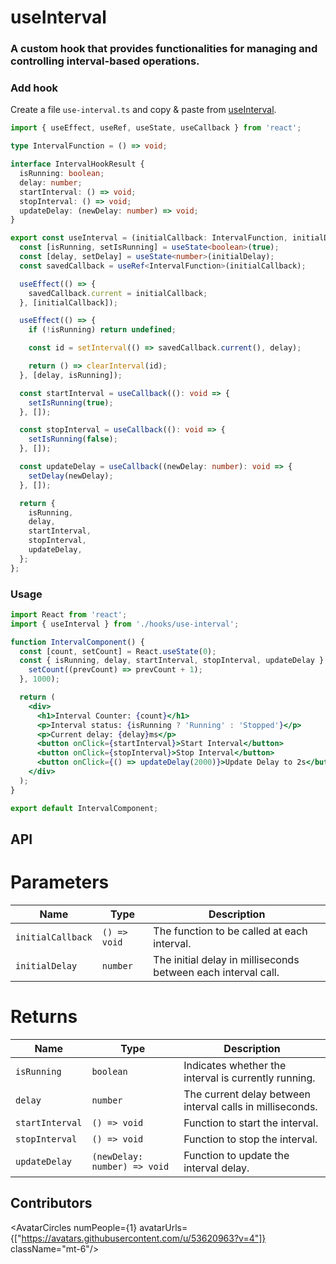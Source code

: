 
# useInterval

<h3 className="mt-4 text-xl font-normal text-gray-400">A custom hook that provides functionalities for managing and controlling interval-based operations.</h3>

### Add hook

Create a file `use-interval.ts` and copy & paste from [useInterval](/hooks/use-interval#hook).

```ts copy
import { useEffect, useRef, useState, useCallback } from 'react';

type IntervalFunction = () => void;

interface IntervalHookResult {
  isRunning: boolean;
  delay: number;
  startInterval: () => void;
  stopInterval: () => void;
  updateDelay: (newDelay: number) => void;
}

export const useInterval = (initialCallback: IntervalFunction, initialDelay: number): IntervalHookResult => {
  const [isRunning, setIsRunning] = useState<boolean>(true);
  const [delay, setDelay] = useState<number>(initialDelay);
  const savedCallback = useRef<IntervalFunction>(initialCallback);

  useEffect(() => {
    savedCallback.current = initialCallback;
  }, [initialCallback]);

  useEffect(() => {
    if (!isRunning) return undefined;

    const id = setInterval(() => savedCallback.current(), delay);

    return () => clearInterval(id);
  }, [delay, isRunning]);

  const startInterval = useCallback((): void => {
    setIsRunning(true);
  }, []);

  const stopInterval = useCallback((): void => {
    setIsRunning(false);
  }, []);

  const updateDelay = useCallback((newDelay: number): void => {
    setDelay(newDelay);
  }, []);

  return {
    isRunning,
    delay,
    startInterval,
    stopInterval,
    updateDelay,
  };
};
```

### Usage

```jsx {2,6} copy
import React from 'react';
import { useInterval } from './hooks/use-interval';

function IntervalComponent() {
  const [count, setCount] = React.useState(0);
  const { isRunning, delay, startInterval, stopInterval, updateDelay } = useInterval(() => {
    setCount((prevCount) => prevCount + 1);
  }, 1000);

  return (
    <div>
      <h1>Interval Counter: {count}</h1>
      <p>Interval status: {isRunning ? 'Running' : 'Stopped'}</p>
      <p>Current delay: {delay}ms</p>
      <button onClick={startInterval}>Start Interval</button>
      <button onClick={stopInterval}>Stop Interval</button>
      <button onClick={() => updateDelay(2000)}>Update Delay to 2s</button>
    </div>
  );
}

export default IntervalComponent;
```

## API

<h1 className='text-xl font-medium mt-6'>Parameters</h1>

| Name | Type | Description |
|------|------|-------------|
| `initialCallback` | `() => void` | The function to be called at each interval. |
| `initialDelay` | `number` | The initial delay in milliseconds between each interval call. |

<h1 className='text-xl font-medium mt-6'>Returns</h1>

| Name | Type | Description |
|------|------|-------------|
| `isRunning` | `boolean` | Indicates whether the interval is currently running. |
| `delay` | `number` | The current delay between interval calls in milliseconds. |
| `startInterval` | `() => void` | Function to start the interval. |
| `stopInterval` | `() => void` | Function to stop the interval. |
| `updateDelay` | `(newDelay: number) => void` | Function to update the interval delay. |


## Contributors

<AvatarCircles numPeople={1} avatarUrls={["https://avatars.githubusercontent.com/u/53620963?v=4"]} className="mt-6"/>
